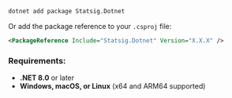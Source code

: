 ```bash
dotnet add package Statsig.Dotnet
```

Or add the package reference to your `.csproj` file:

```xml
<PackageReference Include="Statsig.Dotnet" Version="X.X.X" />
```

### Requirements:

- **.NET 8.0** or later
- **Windows, macOS, or Linux** (x64 and ARM64 supported)